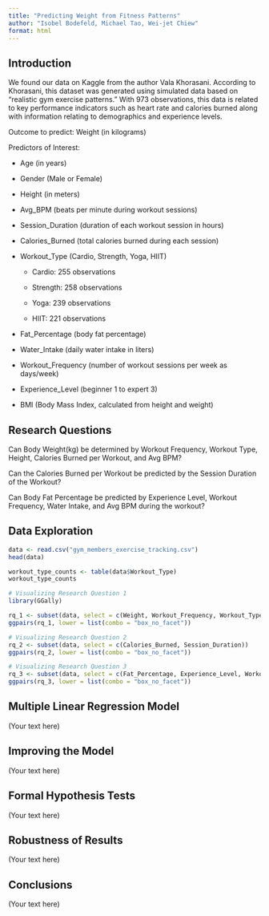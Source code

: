 ```yaml
---
title: "Predicting Weight from Fitness Patterns"
author: "Isobel Bodefeld, Michael Tao, Wei-jet Chiew"
format: html
---
```


## Introduction

We found our data on Kaggle from the author Vala Khorasani. According to Khorasani, this dataset was generated using simulated data based on "realistic gym exercise patterns." With 973 observations, this data is related to key performance indicators such as heart rate and calories burned along with information relating to demographics and experience levels.

Outcome to predict: Weight (in kilograms)

Predictors of Interest:

-   Age (in years)

-   Gender (Male or Female)

-   Height (in meters)

-   Avg_BPM (beats per minute during workout sessions)

-   Session_Duration (duration of each workout session in hours)

-   Calories_Burned (total calories burned during each session)

-   Workout_Type (Cardio, Strength, Yoga, HIIT)

    -   Cardio: 255 observations

    -   Strength: 258 observations

    -   Yoga: 239 observations

    -   HIIT: 221 observations

-   Fat_Percentage (body fat percentage)

-   Water_Intake (daily water intake in liters)

-   Workout_Frequency (number of workout sessions per week as days/week)

-   Experience_Level (beginner 1 to expert 3)

-   BMI (Body Mass Index, calculated from height and weight)

## Research Questions

Can Body Weight(kg) be determined by Workout Frequency, Workout Type, Height, Calories Burned per Workout, and Avg BPM?

Can the Calories Burned per Workout be predicted by the Session Duration of the Workout?

Can Body Fat Percentage be predicted by Experience Level, Workout Frequency, Water Intake, and Avg BPM during the workout?

## Data Exploration

```r
data <- read.csv("gym_members_exercise_tracking.csv")
head(data)
```

```r
workout_type_counts <- table(data$Workout_Type)
workout_type_counts
```

```r
# Visualizing Research Question 1
library(GGally)

rq_1 <- subset(data, select = c(Weight, Workout_Frequency, Workout_Type, Calories_Burned, Height, Avg_BPM))
ggpairs(rq_1, lower = list(combo = "box_no_facet"))
```
```r
# Visualizing Research Question 2
rq_2 <- subset(data, select = c(Calories_Burned, Session_Duration))
ggpairs(rq_2, lower = list(combo = "box_no_facet"))
```

```r
# Visualizing Research Question 3
rq_3 <- subset(data, select = c(Fat_Percentage, Experience_Level, Workout_Frequency, Water_Intake, Avg_BPM))
ggpairs(rq_3, lower = list(combo = "box_no_facet"))
```
## Multiple Linear Regression Model

(Your text here)

## Improving the Model

(Your text here)

## Formal Hypothesis Tests

(Your text here)

## Robustness of Results

(Your text here)

## Conclusions

(Your text here)

